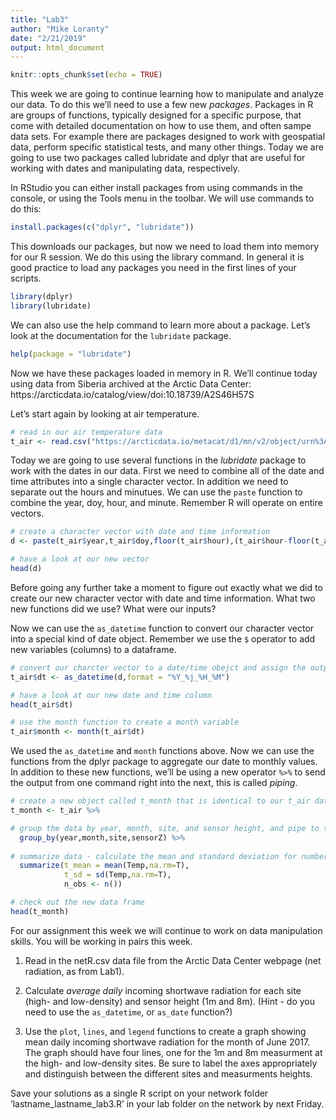 ```yaml
---
title: "Lab3"
author: "Mike Loranty"
date: "2/21/2019"
output: html_document
---
```


```r
knitr::opts_chunk$set(echo = TRUE)
```

This week we are going to continue learning how to manipulate and analyze our data. To do this we'll need to use a few new *packages*. Packages in R are groups of functions, typically designed for a specific purpose, that come with detailed documentation on how to use them, and often sampe data sets. For example there are packages designed to work with geospatial data, perform specific statistical tests, and many other things. Today we are going to use two packages called lubridate and dplyr that are useful for working with dates and manipulating data, respectively.

In RStudio you can either install packages from using commands in the console, or using the Tools menu in the toolbar. We will use commands to do this: 

```r
install.packages(c("dplyr", "lubridate"))
```

This downloads our packages, but now we need to load them into memory for our R session. We do this using the library command. In general it is good practice to load any packages you need in the first lines of your scripts. 

```r
library(dplyr)
library(lubridate)
```

We can also use the help command to learn more about a package. Let's look at the documentation for the `lubridate` package. 

```r
help(package = "lubridate")
```

Now we have these packages loaded in memory in R. We'll continue today using data from Siberia archived at the Arctic Data Center: https://arcticdata.io/catalog/view/doi:10.18739/A2S46H57S 

Let's start again by looking at air temperature. 
```r
# read in our air temperature data
t_air <- read.csv("https://arcticdata.io/metacat/d1/mn/v2/object/urn%3Auuid%3A3e962856-7ece-4ff8-870a-82511c31c974",header = T)
```

Today we are going to use several functions in the *lubridate* package to work with the dates in our data. First we need to combine all of the date and time attributes into a single character vector. In addition we need to separate out the hours and minutues. We can use the `paste` function to combine the year, doy, hour, and minute. Remember R will operate on entire vectors. 

```r
# create a character vector with date and time information
d <- paste(t_air$year,t_air$doy,floor(t_air$hour),(t_air$hour-floor(t_air$hour))*60, sep = "_")

# have a look at our new vector
head(d)
```

Before going any further take a moment to figure out exactly what we did to create our new character vector with date and time information. What two new functions did we use? What were our inputs? 

Now we can use the `as_datetime` function to convert our character vector into a special kind of date object. Remember we use the `$` operator to add new variables (columns) to a dataframe.
```r
# convert our charcter vector to a date/time obejct and assign the output to a new variable in our dataframe. The format argument is where we tell R how the date is arranged.
t_air$dt <- as_datetime(d,format = "%Y_%j_%H_%M")

# have a look at our new date and time column
head(t_air$dt)

# use the month function to create a month variable
t_air$month <- month(t_air$dt)

```

We used the `as_datetime` and `month` functions above. 
Now we can use the functions from the dplyr package to aggregate our date to monthly values. In addition to these new functions, we'll be using a new operator `%>%` to send the output from one command right into the next, this is called *piping*.

```r
# create a new object called t_month that is identical to our t_air dataframe and pipe it to the next line
t_month <- t_air %>%

# group the data by year, month, site, and sensor height, and pipe to the next line  
  group_by(year,month,site,sensorZ) %>%
  
# summarize data - calculate the mean and standard deviation for number of observations for each month
  summarize(t_mean = mean(Temp,na.rm=T),
            t_sd = sd(Temp,na.rm=T),
            n_obs <- n())

# check out the new data frame
head(t_month)
```


For our assignment this week we will continue to work on data manipulation skills. You will be working in pairs this week. 

1. Read in the netR.csv data file from the Arctic Data Center webpage (net radiation, as from Lab1). 

2. Calculate *average daily* incoming shortwave radiation for each site (high- and low-density) and sensor height (1m and 8m). 
(Hint - do you need to use the `as_datetime`, or `as_date` function?)

3. Use the `plot`, `lines`, and `legend` functions to create a graph showing mean daily incoming shortwave radiation for the month of June 2017. The graph should have four lines, one for the 1m and 8m measurment at the high- and low-density sites. Be sure to label the axes appropriately and distinguish between the different sites and measurments heights. 

Save your solutions as a single R script on your network folder 'lastname_lastname_lab3.R' in your lab folder on the network by next Friday.
